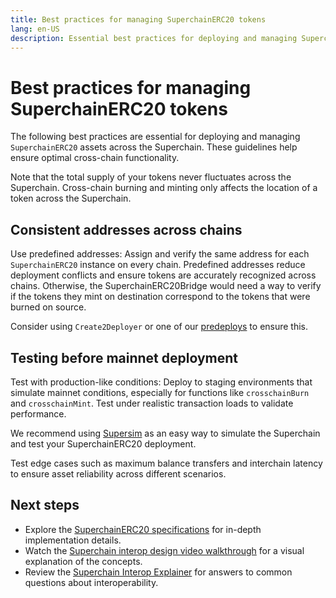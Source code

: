 ```yaml
---
title: Best practices for managing SuperchainERC20 tokens
lang: en-US
description: Essential best practices for deploying and managing SuperchainERC20 assets across Superchain networks.
---
```


# Best practices for managing SuperchainERC20 tokens

The following best practices are essential for deploying and managing `SuperchainERC20` assets across the Superchain. These guidelines help ensure optimal cross-chain functionality.

Note that the total supply of your tokens never fluctuates across the Superchain. Cross-chain burning and minting only affects the location of a token across the Superchain.

## Consistent addresses across chains

Use predefined addresses: Assign and verify the same address for each `SuperchainERC20` instance on every chain. Predefined addresses reduce deployment conflicts and ensure tokens are accurately recognized across chains. Otherwise, the SuperchainERC20Bridge would need a way to verify if the tokens they mint on destination correspond to the tokens that were burned on source.

Consider using `Create2Deployer` or one of our [predeploys](https://specs.optimism.io/interop/predeploys.html) to ensure this.

## Testing before mainnet deployment

Test with production-like conditions: Deploy to staging environments that simulate mainnet conditions, especially for functions like `crosschainBurn` and `crosschainMint`. Test under realistic transaction loads to validate performance.

We recommend using [Supersim](https://supersim.pages.dev/introduction) as an easy way to simulate the Superchain and test your SuperchainERC20 deployment.

Test edge cases such as maximum balance transfers and interchain latency to ensure asset reliability across different scenarios.

## Next steps

*   Explore the [SuperchainERC20 specifications](https://specs.optimism.io/interop/token-bridging.html) for in-depth implementation details.
*   Watch the [Superchain interop design video walkthrough](https://www.youtube.com/watch?v=FKc5RgjtGes) for a visual explanation of the concepts.
*   Review the [Superchain Interop Explainer](explainer) for answers to common questions about interoperability.
